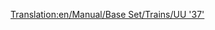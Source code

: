 [[Translation:en/Manual/Base Set/Trains/UU '37']]
{{it/Manuale/Set base/Treni/Motrici|Image=[[File:en/Manual/Base Set/Trains/Uu37.png]]
|Name=UU "37"
|Cost=€ 39.842
|Speed=144 km/h (90 mph)
|Weight=101 t
|Power= 1.750 hp (1.305 kW)
|Annual=€ 3.656
|Designed=1959
|Lifespan=20
|Capacity=N/A
|Description=Questa locomotiva ha il primo motore diesel davvero utile, questa potente "traina carichi" sarà il pezzo forte della tua azienda per molti anni a venire. È veloce come le migliori motrici a vapore ed ha un'eccellente potenza, rendendola adatta per trainare treni lunghi e pesanti.
|Real-life=Questa è la versione rinominata della [http://en.wikipedia.org/wiki/British_Rail_Class_37 British Rail Class 37].
}}